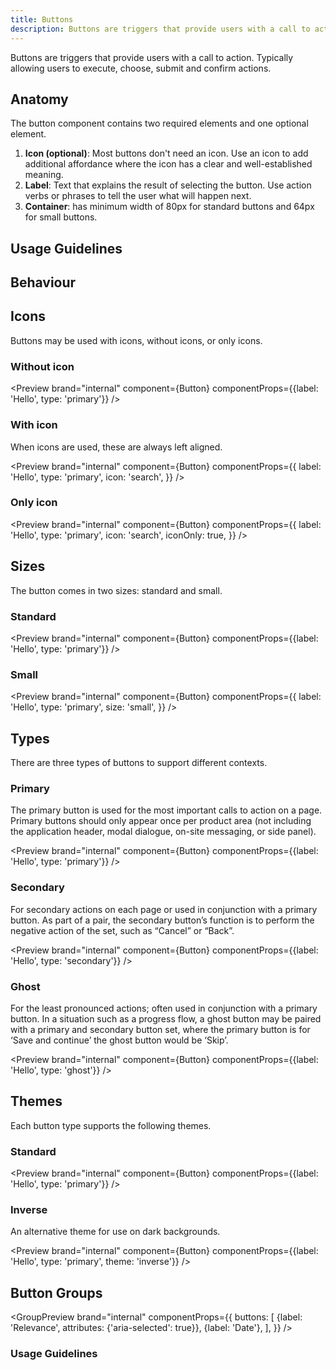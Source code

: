 ```yaml
---
title: Buttons
description: Buttons are triggers that provide users with a call to action. Typically allowing users to execute, choose, submit and confirm actions.
---
```



Buttons are triggers that provide users with a call to action. Typically allowing users to execute, choose, submit and confirm actions.

## Anatomy

The button component contains two required elements and one optional element.

<ButtonAnatomy />

1. <strong>Icon (optional)</strong>: Most buttons don't need an icon. Use an
   icon to add additional affordance where the icon has a clear and
   well-established meaning.
1. <strong>Label</strong>: Text that explains the result of selecting the
   button. Use action verbs or phrases to tell the user what will happen next.
1. <strong>Container</strong>: has minimum width of 80px for standard buttons
   and 64px for small buttons.

## Usage Guidelines

<ButtonGuidelines />

## Behaviour

<ButtonBehaviour />

## Icons

Buttons may be used with icons, without icons, or only icons.

### Without icon

<Preview
	brand="internal"
	component={Button}
	componentProps={{label: 'Hello', type: 'primary'}}
/>

### With icon

When icons are used, these are always left aligned.

<Preview
	brand="internal"
	component={Button}
	componentProps={{
		label: 'Hello',
		type: 'primary',
		icon: 'search',
	}}
/>

### Only icon

<Preview
	brand="internal"
	component={Button}
	componentProps={{
		label: 'Hello',
		type: 'primary',
		icon: 'search',
		iconOnly: true,
	}}
/>

## Sizes

The button comes in two sizes: standard and small.

### Standard

<Preview
	brand="internal"
	component={Button}
	componentProps={{label: 'Hello', type: 'primary'}}
/>

### Small

<Preview
	brand="internal"
	component={Button}
	componentProps={{
		label: 'Hello',
		type: 'primary',
		size: 'small',
	}}
/>

## Types

There are three types of buttons to support different contexts.

### Primary

The primary button is used for the most important calls to action on a page. Primary buttons should only appear once per product area (not including the application header, modal dialogue, on-site messaging, or side panel).

<Preview
	brand="internal"
	component={Button}
	componentProps={{label: 'Hello', type: 'primary'}}
/>

### Secondary

For secondary actions on each page or used in conjunction with a primary button. As part of a pair, the secondary button’s function is to perform the negative action of the set, such as “Cancel” or “Back”.

<Preview
	brand="internal"
	component={Button}
	componentProps={{label: 'Hello', type: 'secondary'}}
/>

### Ghost

For the least pronounced actions; often used in conjunction with a primary button. In a situation such as a progress flow, a ghost button may be paired with a primary and secondary button set, where the primary button is for ‘Save and continue’ the ghost button would be ‘Skip’.

<Preview
	brand="internal"
	component={Button}
	componentProps={{label: 'Hello', type: 'ghost'}}
/>

## Themes

Each button type supports the following themes.

### Standard

<Preview
	brand="internal"
	component={Button}
	componentProps={{label: 'Hello', type: 'primary'}}
/>

### Inverse

An alternative theme for use on dark backgrounds.

<Preview
	brand="internal"
	component={Button}
	componentProps={{label: 'Hello', type: 'primary', theme: 'inverse'}}
/>

## Button Groups

<ButtonGroupIntro />

<GroupPreview
	brand="internal"
	componentProps={{
		buttons: [
			{label: 'Relevance', attributes: {'aria-selected': true}},
			{label: 'Date'},
		],
	}}
/>

### Usage Guidelines

<ButtonGroupGuidelines />
